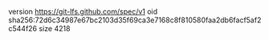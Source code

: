 version https://git-lfs.github.com/spec/v1
oid sha256:72d6c34987e67bc2103d35f69ca3e7168c8f810580faa2db6facf5af2c544f26
size 4218

